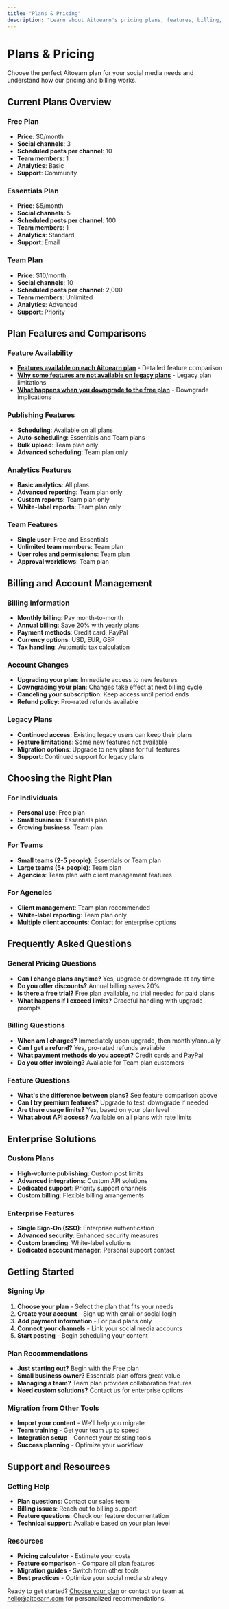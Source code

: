 ```yaml
---
title: "Plans & Pricing"
description: "Learn about Aitoearn's pricing plans, features, billing, and account management options"
---
```

# Plans & Pricing

Choose the perfect Aitoearn plan for your social media needs and understand how our pricing and billing works.

## Current Plans Overview

### Free Plan
- **Price**: $0/month
- **Social channels**: 3
- **Scheduled posts per channel**: 10
- **Team members**: 1
- **Analytics**: Basic
- **Support**: Community

### Essentials Plan
- **Price**: $5/month
- **Social channels**: 5
- **Scheduled posts per channel**: 100
- **Team members**: 1
- **Analytics**: Standard
- **Support**: Email

### Team Plan
- **Price**: $10/month
- **Social channels**: 10
- **Scheduled posts per channel**: 2,000
- **Team members**: Unlimited
- **Analytics**: Advanced
- **Support**: Priority

## Plan Features and Comparisons

### Feature Availability
- **[Features available on each Aitoearn plan](plans-pricing/595-features-available-on-each-buffer-plan)** - Detailed feature comparison
- **[Why some features are not available on legacy plans](plans-pricing/594-why-some-features-are-not-available-on-legacy-buffer)** - Legacy plan limitations
- **[What happens when you downgrade to the free plan](plans-pricing/597-what-happens-when-you-downgrade-to-the-free-plan)** - Downgrade implications

### Publishing Features
- **Scheduling**: Available on all plans
- **Auto-scheduling**: Essentials and Team plans
- **Bulk upload**: Team plan only
- **Advanced scheduling**: Team plan only

### Analytics Features
- **Basic analytics**: All plans
- **Advanced reporting**: Team plan only
- **Custom reports**: Team plan only
- **White-label reports**: Team plan only

### Team Features
- **Single user**: Free and Essentials
- **Unlimited team members**: Team plan
- **User roles and permissions**: Team plan
- **Approval workflows**: Team plan

## Billing and Account Management

### Billing Information
- **Monthly billing**: Pay month-to-month
- **Annual billing**: Save 20% with yearly plans
- **Payment methods**: Credit card, PayPal
- **Currency options**: USD, EUR, GBP
- **Tax handling**: Automatic tax calculation

### Account Changes
- **Upgrading your plan**: Immediate access to new features
- **Downgrading your plan**: Changes take effect at next billing cycle
- **Canceling your subscription**: Keep access until period ends
- **Refund policy**: Pro-rated refunds available

### Legacy Plans
- **Continued access**: Existing legacy users can keep their plans
- **Feature limitations**: Some new features not available
- **Migration options**: Upgrade to new plans for full features
- **Support**: Continued support for legacy plans

## Choosing the Right Plan

### For Individuals
- **Personal use**: Free plan
- **Small business**: Essentials plan
- **Growing business**: Team plan

### For Teams
- **Small teams (2-5 people)**: Essentials or Team plan
- **Large teams (5+ people)**: Team plan
- **Agencies**: Team plan with client management features

### For Agencies
- **Client management**: Team plan recommended
- **White-label reporting**: Team plan only
- **Multiple client accounts**: Contact for enterprise options

## Frequently Asked Questions

### General Pricing Questions
- **Can I change plans anytime?** Yes, upgrade or downgrade at any time
- **Do you offer discounts?** Annual billing saves 20%
- **Is there a free trial?** Free plan available, no trial needed for paid plans
- **What happens if I exceed limits?** Graceful handling with upgrade prompts

### Billing Questions
- **When am I charged?** Immediately upon upgrade, then monthly/annually
- **Can I get a refund?** Yes, pro-rated refunds available
- **What payment methods do you accept?** Credit cards and PayPal
- **Do you offer invoicing?** Available for Team plan customers

### Feature Questions
- **What's the difference between plans?** See feature comparison above
- **Can I try premium features?** Upgrade to test, downgrade if needed
- **Are there usage limits?** Yes, based on your plan level
- **What about API access?** Available on all plans with rate limits

## Enterprise Solutions

### Custom Plans
- **High-volume publishing**: Custom post limits
- **Advanced integrations**: Custom API solutions
- **Dedicated support**: Priority support channels
- **Custom billing**: Flexible billing arrangements

### Enterprise Features
- **Single Sign-On (SSO)**: Enterprise authentication
- **Advanced security**: Enhanced security measures
- **Custom branding**: White-label solutions
- **Dedicated account manager**: Personal support contact

## Getting Started

### Signing Up
1. **Choose your plan** - Select the plan that fits your needs
2. **Create your account** - Sign up with email or social login
3. **Add payment information** - For paid plans only
4. **Connect your channels** - Link your social media accounts
5. **Start posting** - Begin scheduling your content

### Plan Recommendations
- **Just starting out?** Begin with the Free plan
- **Small business owner?** Essentials plan offers great value
- **Managing a team?** Team plan provides collaboration features
- **Need custom solutions?** Contact us for enterprise options

### Migration from Other Tools
- **Import your content** - We'll help you migrate
- **Team training** - Get your team up to speed
- **Integration setup** - Connect your existing tools
- **Success planning** - Optimize your workflow

## Support and Resources

### Getting Help
- **Plan questions**: Contact our sales team
- **Billing issues**: Reach out to billing support
- **Feature questions**: Check our feature documentation
- **Technical support**: Available based on your plan level

### Resources
- **Pricing calculator** - Estimate your costs
- **Feature comparison** - Compare all plan features
- **Migration guides** - Switch from other tools
- **Best practices** - Optimize your social media strategy

Ready to get started? [Choose your plan](https://aitoearn.com/pricing) or contact our team at [hello@aitoearn.com](mailto:hello@aitoearn.com) for personalized recommendations.

